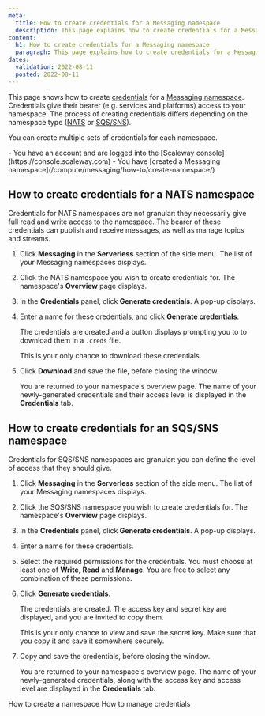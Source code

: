 ```yaml
---
meta:
  title: How to create credentials for a Messaging namespace
  description: This page explains how to create credentials for a Messaging namespace
content:
  h1: How to create credentials for a Messaging namespace
  paragraph: This page explains how to create credentials for a Messaging namespace
dates:
  validation: 2022-08-11
  posted: 2022-08-11 
---
```


This page shows how to create [credentials](/compute/messaging/concepts#namespace) for a [Messaging namespace](/compute/messaging/concepts#namespace). Credentials give their bearer (e.g. services and platforms) access to your namespace. The process of creating credentials differs depending on the namespace type ([NATS](/compute/messaging/concepts#nats) or [SQS/SNS](/compute/messaging/concepts#sqssns)).

You can create multiple sets of credentials for each namespace.

<Macro id="iam-requirements" />

<Message type="requirement">
  - You have an account and are logged into the [Scaleway console](https://console.scaleway.com)
  - You have [created a Messaging namespace](/compute/messaging/how-to/create-namespace/)
</Message>

## How to create credentials for a NATS namespace

Credentials for NATS namespaces are not granular: they necessarily give full read and write access to the namespace. The bearer of these credentials can publish and receive messages, as well as manage topics and streams.

1. Click **Messaging** in the **Serverless** section of the side menu. The list of your Messaging namespaces displays.
2. Click the NATS namespace you wish to create credentials for. The namespace's **Overview** page displays.
3. In the **Credentials** panel, click **Generate credentials**. A pop-up displays.
    <Lightbox src="scaleway-nats-credentials.webp" alt="" />
4. Enter a name for these credentials, and click **Generate credentials**.

    The credentials are created and a button displays prompting you to to download them in a `.creds` file. 

    <Lightbox src="scaleway-nats-creds-generated.webp" alt="" />
    
    <Message type="important">
      This is your only chance to download these credentials.
    </Message>
5. Click **Download** and save the file, before closing the window.

    You are returned to your namespace's overview page. The name of your newly-generated credentials and their access level is displayed in the **Credentials** tab.

    <Lightbox src="scaleway-credentials-list.webp" alt="" />


## How to create credentials for an SQS/SNS namespace

Credentials for SQS/SNS namespaces are granular: you can define the level of access that they should give.

1. Click **Messaging** in the **Serverless** section of the side menu. The list of your Messaging namespaces displays.
2. Click the SQS/SNS namespace you wish to create credentials for. The namespace's **Overview** page displays.
3. In the **Credentials** panel, click **Generate credentials**. A pop-up displays.
    <Lightbox src="scaleway-sqssns-credentials.webp" alt="" />
4. Enter a name for these credentials.
5. Select the required permissions for the credentials. You must choose at least one of **Write**, **Read** and **Manage**. You are free to select any combination of these permissions. 
6. Click **Generate credentials**.

    The credentials are created. The access key and secret key are displayed, and you are invited to copy them.

    <Lightbox src="scaleway-sqssns-creds-generated.webp" alt="" />
    
    <Message type="important">
      This is your only chance to view and save the secret key. Make sure that you copy it and save it somewhere securely.
    </Message>
5. Copy and save the credentials, before closing the window.

    You are returned to your namespace's overview page. The name of your newly-generated credentials, along with the access key and access level are displayed in the **Credentials** tab.

    <Lightbox src="scaleway-sqs-credentials-panel.webp" alt="" />


<Navigation title="See Also">
  <PreviousButton to="/compute/messaging/how-to/create-namespace/">How to create a namespace</PreviousButton>
  <NextButton to="/compute/messaging/how-to/manage-credentials/">How to manage credentials</NextButton>
</Navigation>
